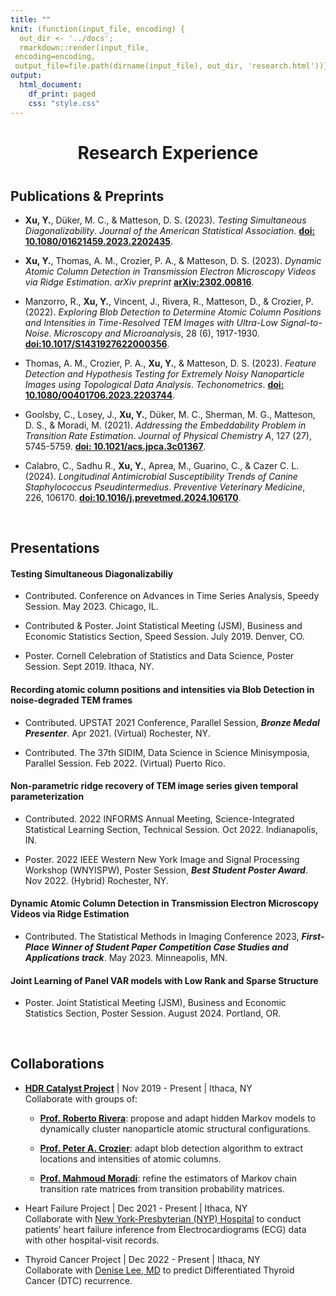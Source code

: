 ```yaml
---
title: ""
knit: (function(input_file, encoding) {
  out_dir <- '../docs';
  rmarkdown::render(input_file,
 encoding=encoding,
 output_file=file.path(dirname(input_file), out_dir, 'research.html'))})
output:
  html_document:
    df_print: paged
    css: "style.css"
---
```


<center> <h1>Research Experience</h1> </center>

</div>
<div style="margin-bottom:40px;">
</div>


## Publications & Preprints

* __Xu, Y.__, Düker, M. C., \& Matteson, D. S. (2023). _Testing Simultaneous Diagonalizability_. _Journal of the American Statistical Association_. [__doi: 10.1080/01621459.2023.2202435__](https://doi.org/10.1080/01621459.2023.2202435).

* __Xu, Y.__, Thomas, A. M., Crozier, P. A., \& Matteson, D. S. (2023). _Dynamic Atomic Column Detection in Transmission Electron Microscopy Videos via Ridge Estimation_. _arXiv preprint_ [__arXiv:2302.00816__](https://arxiv.org/abs/2302.00816).

* Manzorro, R., __Xu, Y.__, Vincent, J., Rivera, R., Matteson, D., \& Crozier, P. (2022). _Exploring Blob Detection to Determine Atomic Column Positions and Intensities in Time-Resolved TEM Images with Ultra-Low Signal-to-Noise_. _Microscopy and Microanalysis_, 28 (6), 1917-1930. [__doi:10.1017/S1431927622000356__](https://doi.org/10.1017/S1431927622000356).

* Thomas, A. M., Crozier, P. A., __Xu, Y.__, \& Matteson, D. S. (2023). _Feature Detection and Hypothesis Testing for Extremely Noisy Nanoparticle Images using Topological Data Analysis_. _Techonometrics_. [__doi: 10.1080/00401706.2023.2203744__](https://doi.org/10.1080/00401706.2023.2203744).

* Goolsby, C., Losey, J., __Xu, Y.__, Düker, M. C., Sherman, M. G., Matteson, D. S., \& Moradi, M. (2021). _Addressing the Embeddability Problem in Transition Rate Estimation_. _Journal of Physical Chemistry A_, 127 (27), 5745-5759. [__doi: 10.1021/acs.jpca.3c01367__](https://doi.org/10.1021/acs.jpca.3c01367).

* Calabro, C., Sadhu R., __Xu, Y.__, Aprea, M., Guarino, C., \& Cazer C. L. (2024). _Longitudinal Antimicrobial Susceptibility Trends of Canine Staphylococcus Pseudintermedius_. _Preventive Veterinary Medicine_, 226, 106170. [__doi:10.1016/j.prevetmed.2024.106170__](https://doi.org/10.1016/j.prevetmed.2024.106170).


</div>
<div style="margin-bottom:60px;">
</div>

## Presentations

#### Testing Simultaneous Diagonalizabiliy

* Contributed. Conference on Advances in Time Series Analysis, Speedy Session. May 2023. Chicago, IL.

* Contributed \& Poster. Joint Statistical Meeting (JSM), Business and Economic Statistics Section, Speed Session. July 2019. Denver, CO.

* Poster. Cornell Celebration of Statistics and Data Science, Poster Session. Sept 2019. Ithaca, NY.

#### Recording atomic column positions and intensities via Blob Detection in noise-degraded TEM frames

* Contributed. UPSTAT 2021 Conference, Parallel Session, *__Bronze Medal Presenter__*. Apr 2021. (Virtual) Rochester, NY.

* Contributed. The 37th SIDIM, Data Science in Science Minisymposia, Parallel Session. Feb 2022. (Virtual) Puerto Rico.

#### Non-parametric ridge recovery of TEM image series given temporal parameterization

* Contributed. 2022 INFORMS Annual Meeting, Science-Integrated Statistical Learning Section, Technical Session. Oct 2022. Indianapolis, IN.

* Poster. 2022 IEEE Western New York Image and Signal Processing Workshop (WNYISPW), Poster Session, *__Best Student Poster Award__*. Nov 2022. (Hybrid) Rochester, NY.

#### Dynamic Atomic Column Detection in Transmission Electron Microscopy Videos via Ridge Estimation

* Contributed. The Statistical Methods in Imaging Conference 2023, *__First-Place Winner of Student Paper Competition Case Studies and Applications track__*. May 2023. Minneapolis, MN.

#### Joint Learning of Panel VAR models with Low Rank and Sparse Structure

* Poster. Joint Statistical Meeting (JSM), Business and Economic Statistics Section, Poster Session. August 2024. Portland, OR.

</div>
<div style="margin-bottom:60px;">
</div>


## Collaborations

* [__HDR Catalyst Project__](https://www.nsf.gov/awardsearch/showAward?AWD_ID=1940124&HistoricalAwards=false) | Nov 2019 - Present | Ithaca, NY\
Collaborate with groups of:
    * [__Prof. Roberto Rivera__](https://scholar.google.com/citations?user=0HEAaC4AAAAJ&hl=en): propose and adapt hidden Markov models to dynamically cluster nanoparticle atomic structural configurations.

    * [__Prof. Peter A. Crozier__](https://crozier.engineering.asu.edu/people/peter-a-crozier/): adapt blob detection algorithm to extract locations and intensities of atomic columns.

    * [__Prof. Mahmoud Moradi__](https://bslgroup.hosted.uark.edu/members.shtml): refine the estimators of Markov chain transition rate matrices from transition probability matrices.


* Heart Failure Project | Dec 2021 - Present | Ithaca, NY\
Collaborate with [New York-Presbyterian (NYP) Hospital](https://www.nyp.org/) to conduct patients' heart failure inference from Electrocardiograms (ECG) data with other hospital-visit records.


* Thyroid Cancer Project | Dec 2022 - Present | Ithaca, NY\
Collaborate with [Denise Lee, MD](https://profiles.mountsinai.org/denise-t-lee) to predict Differentiated Thyroid Cancer (DTC) recurrence.
